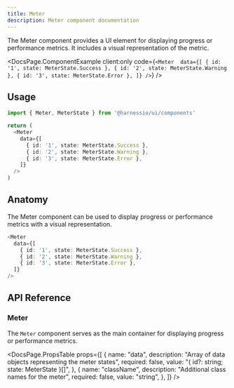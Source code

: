 ```yaml
---
title: Meter
description: Meter component documentation
---
```


The Meter component provides a UI element for displaying progress or performance metrics. It includes a visual representation of the metric.


<DocsPage.ComponentExample
  client:only
  code={`<Meter 
    data={[
      { id: '1', state: MeterState.Success },
      { id: '2', state: MeterState.Warning },
      { id: '3', state: MeterState.Error },
    ]}
/>`}
/>

## Usage

```typescript jsx
import { Meter, MeterState } from '@harnessio/ui/components'

return (
  <Meter
    data={[
      { id: '1', state: MeterState.Success },
      { id: '2', state: MeterState.Warning },
      { id: '3', state: MeterState.Error },
    ]}
  />
)
```

## Anatomy

The Meter component can be used to display progress or performance metrics with a visual representation.

```typescript jsx
<Meter
  data={[
    { id: '1', state: MeterState.Success },
    { id: '2', state: MeterState.Warning },
    { id: '3', state: MeterState.Error },
  ]}
/>
```

## API Reference

### Meter

The `Meter` component serves as the main container for displaying progress or performance metrics.

<DocsPage.PropsTable
  props={[
    {
      name: "data",
      description: "Array of data objects representing the meter states",
      required: false,
      value: "{ id?: string; state: MeterState }[]",
    },
    {
      name: "className",
      description: "Additional class names for the meter",
      required: false,
      value: "string",
    },
  ]}
/>

